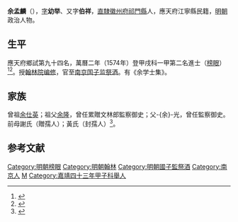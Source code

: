 {{明清人物信息框
| 姓名 = 余孟麟
| 原名 =
| 圖片名稱= 
| 圖片大小 =
| 圖片說明 = 
| 最高職務 =
| 國家 = 大明 
| 爵位 =
| 籍貫 = 直隸徽州府祁門縣<br>應天府江寧縣民籍
| 族裔 = 
| 旗籍 = 
| 字號 = 
| 諡號 =
| 出生日期 = 生年不詳
| 出生地點 = 
| 逝世日期 = 卒年不詳
| 逝世地點 =
| 墓葬 =
| 配偶 = 
| 親屬 = 
| 出身 =
* 萬曆二年甲戌科進士及第
| 經歷 =
| 著作 =  
}}
'''余孟麟'''（{{bd|？||？|catIdx=}}），[[表字|字]]'''幼举'''、又字'''伯祥'''，[[南直隸|直隸]][[徽州府|徽州府]][[祁門縣|祁門縣]]人，應天府江寧縣民籍，[[明朝|明朝]]政治人物。

== 生平 ==
應天府鄉試第九十四名，萬曆二年（1574年）登甲戌科一甲第二名進士（[[榜眼|榜眼]]）<ref>{{Cite book|title=《皇明贡举考》卷五|last=（明）[[张朝瑞|张朝瑞]]|first=|publisher=《续修四库全书》史部第828册|year=|isbn=|location=|pages=}}</ref><ref>{{Cite book|title=贡举志五种 上|last=鲁小俊，江俊伟著|first=|publisher=武汉：武汉大学出版社|year=2009|isbn=978-7-307-07043-1|location=|pages=}}</ref>。授[[翰林院编修|翰林院编修]]，官至[[南京|南京]][[国子监祭酒|国子监祭酒]]。有《余学士集》。

== 家族 ==
曾祖[[余仕英|余仕英]]；祖父[[余隆|余隆]]，曾任累贈文林郎監察御史；父-{余}-光，曾任監察御史。前母謝氏（贈孺人）；黃氏（封孺人）<ref>{{Cite book|title=天一阁藏明代科举录选刊 登科录 点校本|last=龚延明主编|first=|publisher=宁波出版社|year=2016|isbn=978-7-5526-2320-8|location=宁波|pages=|quote=《天一閣藏明代科舉錄選刊.登科錄》之《萬曆二年甲戌科登科錄》}}</ref>。

==参考文献==
{{reflist}}

{{萬曆二年甲戌科殿試金榜}}
{{DEFAULTSORT:Yu余}}
[[Category:明朝榜眼|Category:明朝榜眼]]
[[Category:明朝翰林|Category:明朝翰林]]
[[Category:明朝國子監祭酒|Category:明朝國子監祭酒]]
[[Category:南京人|Category:南京人]]
[[Category:余姓|M]]
[[Category:嘉靖四十三年甲子科舉人|Category:嘉靖四十三年甲子科舉人]]